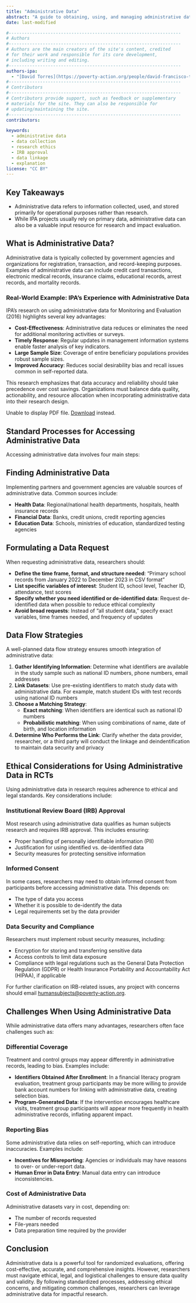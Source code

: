 ```yaml
---
title: "Administrative Data"
abstract: "A guide to obtaining, using, and managing administrative data for research, covering access processes, ethical considerations, and common challenges."
date: last-modified

#------------------------------------------------------------------
# Authors
#------------------------------------------------------------------
# Authors are the main creators of the site's content, credited
# for their work and responsible for its core development,
# including writing and editing.
#------------------------------------------------------------------
authors-ipa:
  - "[David Torres](https://poverty-action.org/people/david-francisco-torres-leon)"
#------------------------------------------------------------------
# Contributors
#------------------------------------------------------------------
# Contributors provide support, such as feedback or supplementary
# materials for the site. They can also be responsible for
# updating/maintaining the site.
#------------------------------------------------------------------
contributors:

keywords:
  - administrative data
  - data collection
  - research ethics
  - IRB approval
  - data linkage
  - explanation
license: "CC BY"
---
```


:::{.callout-tip appearance="simple"}

## Key Takeaways

* Administrative data refers to information collected, used, and stored primarily for operational purposes rather than research.
* While IPA projects usually rely on primary data, administrative data can also be a valuable input resource for research and impact evaluation.
:::

## What is Administrative Data?

Administrative data is typically collected by government agencies and organizations for registration, transaction, and record-keeping purposes. Examples of administrative data can include credit card transactions, electronic medical records, insurance claims, educational records, arrest records, and mortality records.

### Real-World Example: IPA's Experience with Administrative Data

IPA's research on using administrative data for Monitoring and Evaluation (2016) highlights several key advantages:

* **Cost-Effectiveness**: Administrative data reduces or eliminates the need for additional monitoring activities or surveys.
* **Timely Response**: Regular updates in management information systems enable faster analysis of key indicators.
* **Large Sample Size**: Coverage of entire beneficiary populations provides robust sample sizes.
* **Improved Accuracy**: Reduces social desirability bias and recall issues common in self-reported data.

This research emphasizes that data accuracy and reliability should take precedence over cost savings. Organizations must balance data quality, actionability, and resource allocation when incorporating administrative data into their research design.

<object data="/assets/files/Goldilocks-Deep-Dive-Using-Administrative-Data-for-Monitoring-and-Evaluation.pdf" type="application/pdf" width="100%" height="600px">
    <p>Unable to display PDF file. <a href="/assets/files/Goldilocks-Deep-Dive-Using-Administrative-Data-for-Monitoring-and-Evaluation.pdf">Download</a> instead.</p>
</object>

## Standard Processes for Accessing Administrative Data

Accessing administrative data involves four main steps:

::: {.callout-tip collapse="false"}

## Finding Administrative Data

Implementing partners and government agencies are valuable sources of administrative data. Common sources include:

* **Health Data**: Regional/national health departments, hospitals, health insurance records
* **Financial Data**: Banks, credit unions, credit reporting agencies
* **Education Data**: Schools, ministries of education, standardized testing agencies
:::

::: {.callout-tip collapse="false"}

## Formulating a Data Request

When requesting administrative data, researchers should:

* **Define the time frame, format, and structure needed**: "Primary school records from January 2022 to December 2023 in CSV format"
* **List specific variables of interest**: Student ID, school level, Teacher ID, attendance, test scores
* **Specify whether you need identified or de-identified data**: Request de-identified data when possible to reduce ethical complexity
* **Avoid broad requests**: Instead of "all student data," specify exact variables, time frames needed, and frequency of updates
:::

::: {.callout-tip collapse="false"}

## Data Flow Strategies

A well-planned data flow strategy ensures smooth integration of administrative data:

1. **Gather Identifying Information**: Determine what identifiers are available in the study sample such as national ID numbers, phone numbers, email addresses
2. **Link Datasets**: Use pre-existing identifiers to match study data with administrative data. For example, match student IDs with test records using national ID numbers
3. **Choose a Matching Strategy**:
   * **Exact matching**: When identifiers are identical such as national ID numbers
   * **Probabilistic matching**: When using combinations of name, date of birth, and location information
4. **Determine Who Performs the Link**: Clarify whether the data provider, researcher, or a third party will conduct the linkage and deindentification to maintain data security and privacy
:::

## Ethical Considerations for Using Administrative Data in RCTs

Using administrative data in research requires adherence to ethical and legal standards. Key considerations include:

### Institutional Review Board (IRB) Approval

Most research using administrative data qualifies as human subjects research and requires IRB approval. This includes ensuring:

* Proper handling of personally identifiable information (PII)
* Justification for using identified vs. de-identified data
* Security measures for protecting sensitive information

### Informed Consent

In some cases, researchers may need to obtain informed consent from participants before accessing administrative data. This depends on:

* The type of data you access
* Whether it is possible to de-identify the data
* Legal requirements set by the data provider

### Data Security and Compliance

Researchers must implement robust security measures, including:

* Encryption for storing and transferring sensitive data
* Access controls to limit data exposure
* Compliance with legal regulations such as the General Data Protection Regulation (GDPR) or Health Insurance Portability and Accountability Act (HIPAA), if applicable

For further clarification on IRB-related issues, any project with concerns should email [humansubjects@poverty-action.org](mailto:humansubjects@poverty-action.org).

## Challenges When Using Administrative Data

While administrative data offers many advantages, researchers often face challenges such as:

### Differential Coverage

Treatment and control groups may appear differently in administrative records, leading to bias. Examples include:

* **Identifiers Obtained After Enrollment**: In a financial literacy program evaluation, treatment group participants may be more willing to provide bank account numbers for linking with administrative data, creating selection bias.
* **Program-Generated Data**: If the intervention encourages healthcare visits, treatment group participants will appear more frequently in health administrative records, inflating apparent impact.

### Reporting Bias

Some administrative data relies on self-reporting, which can introduce inaccuracies. Examples include:

* **Incentives for Misreporting**: Agencies or individuals may have reasons to over- or under-report data.
* **Human Error in Data Entry**: Manual data entry can introduce inconsistencies.

### Cost of Administrative Data

Administrative datasets vary in cost, depending on:

* The number of records requested
* File-years needed
* Data preparation time required by the provider

## Conclusion

Administrative data is a powerful tool for randomized evaluations, offering cost-effective, accurate, and comprehensive insights. However, researchers must navigate ethical, legal, and logistical challenges to ensure data quality and validity. By following standardized processes, addressing ethical concerns, and mitigating common challenges, researchers can leverage administrative data for impactful research.
